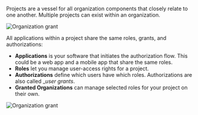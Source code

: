 Projects are a vessel for all organization components that closely relate to one another.
Multiple projects can exist within an organization.

![Organization grant](/img/concepts/objects/organization_grants.png)

All applications within a project share the same roles, grants, and authorizations:

* **Applications** is your software that initiates the authorization flow. This could be a web app and a mobile app that share the same roles.
* **Roles** let you manage user-access rights for a project.
* **Authorizations** define which users have which roles. Authorizations are also called __user grants_.
* **Granted Organizations** can manage selected roles for your project on their own.

![Organization grant](/img/console_projects_overview.png)
